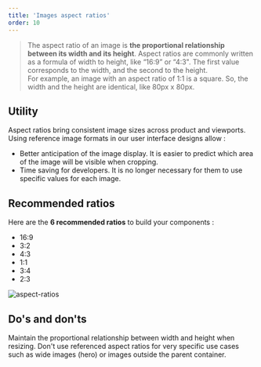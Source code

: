 ```yaml
---
title: 'Images aspect ratios'
order: 10
---
```


> The aspect ratio of an image is **the proportional relationship between its width and its height**. Aspect ratios are commonly written as a formula of width to height, like “16:9” or “4:3". The first value corresponds to the width, and the second to the height. <br />
> For example, an image with an aspect ratio of 1:1 is a square. So, the width and the height are identical, like 80px x 80px.

## Utility

Aspect ratios bring consistent image sizes across product and viewports. Using reference image formats in our user interface designs allow :

- Better anticipation of the image display. It is easier to predict which area of the image will be visible when cropping.
- Time saving for developers. It is no longer necessary for them to use specific values for each image.

## Recommended ratios

Here are the **6 recommended ratios** to build your components :

- 16:9
- 3:2
- 4:3
- 1:1
- 3:4
- 2:3

![aspect-ratios](aspect-ratios--preview.png)

## Do's and don'ts

<HintItem>
    Maintain the proportional relationship between width and height when resizing.
</HintItem>

<HintItem dont>
    Don't use referenced aspect ratios for very specific use cases such as wide images (hero) or images outside the parent container.
</HintItem>
